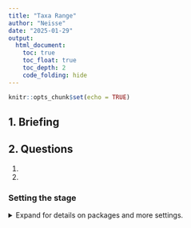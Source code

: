 ```yaml
---
title: "Taxa Range"
author: "Neisse"
date: "2025-01-29"
output: 
  html_document:
    toc: true
    toc_float: true
    toc_depth: 2
    code_folding: hide
---
```


```r
knitr::opts_chunk$set(echo = TRUE)
```

## 1. Briefing



## 2. Questions 
1. 
2. 



### Setting the stage 

<details>
  <summary>Expand for details on packages and more settings.</summary>

The following packages are required: `tidyverse`, `vegan`, `glmm.hp`, `partR2`, `skimr`, `MASS`, `DHARMa` , `ggeffects`, `glmmTMB`, `lme4`, `glmm.hp`

```r
#### Setting the stage ####
# Remove all objects in the global environment
# rm(list = ls()) 

# Set seed for reproducibility
set.seed(100) 

# Set directory pathways
dir_data <- 'path/to/BEO_DDR/data/'

# Define CRAN packages
.cran_packages <- c(
  'GeoRange','tidyverse','viridis', 'skimr', 'patchwork', 'grid',
  'png', 'cowplot')

# Define Bioconductor packages
.bioc_packages <- c('phyloseq') 

# Install missing CRAN packages
.inst <- .cran_packages %in% installed.packages() 
if(any(!.inst)) {
  install.packages(.cran_packages[!.inst]) 
}

# Check if Bioconductor packages are installed
.inst <- .bioc_packages %in% installed.packages() 
if(any(!.inst)) {
  # Source Bioconductor installation script
  source("http://bioconductor.org/biocLite.R") 
  # Install missing Bioconductor packages without asking for confirmation
  biocLite(.bioc_packages[!.inst], ask = F) 
}

# Load required packages
sapply(c(.cran_packages, .bioc_packages), require, character.only = TRUE) 
 
```

```r
dir_data <- 'C:/code/BEO_DDR/data/'
```


## 3 Data  


```r
# Rarefied phyloseq object
rarefied <- readRDS(paste0(dir_data, "rarefied.RDS"))
```


####  Convex Hull area calculation
Uses the cylindrical equal area projection in order to check if the minimum convex hull wraps around the prime meridian
```r
library(sf)

CHAdf <- data.frame(asv = taxa_names(rarefied),
                    chull_areas = numeric(ntaxa(rarefied)))

# Convert OTU table to matrix and transpose if needed
otu <- as(rarefied@otu_table, "matrix")
if (taxa_are_rows(rarefied)) {
  otu <- t(otu)
}

# Loop over ASVs (columns of OTU matrix)
for (i in 1:ncol(otu)) {
  sub.nr <- which(otu[, i] > 0)  # samples where ASV i is present
  lon <- rarefied@sam_data$lon[sub.nr]
  lat <- rarefied@sam_data$lat[sub.nr]

  if (length(lon) >= 3) {
    # Create data frame of coordinates
    coords_df <- data.frame(lon = lon, lat = lat)

    # Convert to sf points in WGS84 (lon/lat)
    pts_sf <- st_as_sf(coords_df, coords = c("lon", "lat"), crs = 4326)

    # Transform to UTM Zone 32N (adjust if your data is in a different UTM zone)
    pts_utm <- st_transform(pts_sf, crs = 32632)

    # Compute convex hull and its area in m²
    hull <- st_convex_hull(st_union(pts_utm))
    area_m2 <- st_area(hull)

    # Convert to km² and store in the data frame
    CHAdf$chull_areas[i] <- as.numeric(area_m2) / 1e6
  } else {
    CHAdf$chull_areas[i] <- 0
  }
}

```



#### GCD 
Calculates the maximum pairwise great circle distance from a set of decimal degree coordinates

```r
library(geosphere)

GCD <- function(lon, lat) {
  coords <- cbind(lon, lat)
  if (nrow(coords) >= 2) {
    max(distm(coords, fun = distHaversine)) / 1000  # km
  } else {
    return(0)
  }
}

for (i in length(rarefied@sam_data$lon)) {
  GCD(rarefied@sam_data$lon[i], rarefied@sam_data$lat)
}
GCDdf <- GCD(rarefied@sam_data$lon, rarefied@sam_data$lat)


```


### Prevalence
Proportion of sites in which the species was recorded as present

```r
Prevdf <- data.frame(asv = colnames(rarefied@otu_table))
for (i in 1:ncol(rarefied@otu_table)) {
  Prevdf$prev[i] <- sum(rarefied@otu_table[,i] != 0)/nrow(rarefied@otu_table[,i])
}
```


### Abundance
Number of individuals divided by the rarefaction depth of about 24000 and divided by the number of samples.
```r
Abundf <- data.frame(asv = colnames(rarefied@otu_table))
Abundf$abun <- colSums(rarefied@otu_table)/23942/nrow(rarefied@otu_table)

### Taxa
Taxadf <- data.frame(rarefied@tax_table)
Taxadf$asv <- rownames(Taxadf)

### Big Merge 
# List of data frames to merge
dfs <- list(Abundf, Prevdf, CHAdf, GCDdf, Taxadf)
# Merge
df <- Reduce(function(x, y) merge(x, y, by = "asv", all.x = TRUE), dfs) 

### Dominate Phyla
# Calculate the dominant phyla and update the df
dominant_phyla <- df %>%
  group_by(Phylum) %>%
  summarise(Sum = sum(abun)) %>%
  arrange(desc(Sum)) %>%
  slice(1:8) %>%
  pull(Phylum)

# Update df with d9phyl column and convert it to a factor with ordered levels
df <- df %>%
  mutate(d8phyl = ifelse(Phylum %in% dominant_phyla, Phylum, NA),
         d8phyl = factor(d8phyl, levels = dominant_phyla))

#write.csv(df, file = paste0(dir_data, 'TaxaRange.df'))

```

<details>
  <summary>Expand for data summary.</summary>

```r
skim(df)
```


## Plots

### Abundance by Prevalence
```r
ggplot() +
  geom_point(data = df, aes(x = prev, y= abun)) +
  labs(x = "Rel. Abundace", y = "Prevalence") +
  theme_classic()
```


### Convex Hull Area by Prevalence
```r
ggplot() +
  geom_point(data = df, aes(x = prev, y= chull_areas)) +
  labs(x = "Convex Hull Area (m2)", y = "Prevalence") +
  theme_classic()
```


### Convex Hull Area by Abundance 
```r
ggplot() +
  geom_point(data = df, aes(x = abun, y= chull_areas)) +
  labs(x = "Rel. Abundace", y = "Convex Hull Area") +
  theme_classic()

ggp_ch_abund <- ggplot() +
  geom_point(data = df, aes(x = abun * 100, y = chull_areas, 
                            colour = factor(d8phyl, levels = dominant_phyla))) +
  scale_color_manual(values = viridis_pal()(8)) +
  labs(x = "Rel. Abundance (%)", 
       y = "Convex Hull Area (km²)", 
       colour = "Phylum") +
  theme_classic() +
  theme(axis.title.x = element_text(size = 16),
        axis.title.y = element_text(size = 16),
        axis.text.x = element_text(size = 10, angle = 60, vjust = .6, color = 'black'),
        axis.text.y = element_text(size = 10, angle = 60, hjust = 1, vjust = -.3, color = 'black'),
        axis.ticks.x = element_line(linewidth = 2, lineend = "butt"),
        axis.ticks.y = element_line(linewidth = 2, lineend = "butt"),
        axis.ticks.length  = unit(0.1, "cm"),
        axis.line = element_line(linewidth = 1.1),
        legend.title = element_text(size = 16),
        legend.text = element_text(size = 10),  # Customize legend text size
        legend.key.size = unit(0.6, "cm")) + # Customize legend key size
  facet_wrap(~d8phyl)

ggp_ch_abund
# ggsave(plot = ggp_ch_abund, paste0("C:/code/BEO_DDR/output/tr_ch_abund.png"), width = 9, height = 6, dpi = 300)
```


```r
cor(df$abun, df$chull_areas, method = "spearman")
cor.test(df$abun, df$chull_areas, method = "spearman")

df %>%
  group_by(d8phyl) %>%
  summarize(cor = cor(abun, chull_areas, method = "spearman"),
            p = cor.test(abun, chull_areas, method = "spearman")$p.value)

```


```r

# Prepare df: replace NA with "Rest" and factorize
df$d8phyl <- as.character(df$d8phyl)
df$d8phyl[is.na(df$d8phyl)] <- "Rest"
df$d8phyl <- factor(df$d8phyl)

# Axis limits
x_max <- max(df$abun * 100, na.rm = TRUE)
y_max <- max(df$chull_areas, na.rm = TRUE)

# Counts per group
counts_df <- df %>%
  group_by(d8phyl) %>%
  summarise(n = sum(!is.na(abun) & !is.na(chull_areas)), .groups = "drop")

# Order groups by descending count, but put 'Rest' last
ordered_groups <- counts_df %>%
  mutate(order_rank = ifelse(d8phyl == "Rest", Inf, -n)) %>%
  arrange(order_rank) %>%
  pull(d8phyl) %>% as.vector()

# Define colors: viridis for non-Rest, grey for Rest
non_rest <- setdiff(levels(df$d8phyl), "Rest")
colors <- viridis(length(non_rest))
names(colors) <- ordered_groups[1:8] %>% as.vector()
colors <- c(colors, Rest = "grey")


# Prepare data subsets and counts
df_A <- df %>% filter(d8phyl == ordered_groups[1])
n_A <- sum(!is.na(df_A$abun) & !is.na(df_A$chull_areas))

df_B <- df %>% filter(d8phyl == ordered_groups[2])
n_B <- sum(!is.na(df_B$abun) & !is.na(df_B$chull_areas))

df_C <- df %>% filter(d8phyl == ordered_groups[3])
n_C <- sum(!is.na(df_C$abun) & !is.na(df_C$chull_areas))

df_D <- df %>% filter(d8phyl == ordered_groups[4])
n_D <- sum(!is.na(df_D$abun) & !is.na(df_D$chull_areas))

df_E <- df %>% filter(d8phyl == ordered_groups[5])
n_E <- sum(!is.na(df_E$abun) & !is.na(df_E$chull_areas))

df_F <- df %>% filter(d8phyl == ordered_groups[6])
n_F <- sum(!is.na(df_F$abun) & !is.na(df_F$chull_areas))

df_G <- df %>% filter(d8phyl == ordered_groups[7])
n_G <- sum(!is.na(df_G$abun) & !is.na(df_G$chull_areas))

df_H <- df %>% filter(d8phyl == ordered_groups[8])
n_H <- sum(!is.na(df_H$abun) & !is.na(df_H$chull_areas))

df_Rest <- df %>% filter(d8phyl == "Rest")
n_Rest <- sum(!is.na(df_Rest$abun) & !is.na(df_Rest$chull_areas))

# Replace with actual phylum names you have, or more blocks as needed.

# -------- Plot A --------
mod_A     <- lm(chull_areas ~ I(abun * 100), data = df_A)
xseq      <- seq(0, x_max, length.out = 100)
preds_A   <- predict(mod_A, newdata = data.frame(abun = xseq / 100), interval = "confidence")
pred_df_A <- data.frame(x = xseq, fit = preds_A[, "fit"], lwr = pmin(preds_A[, "lwr"], y_max), upr = pmin(preds_A[, "upr"], y_max))

plot_A <- ggplot() +
  geom_point(data = df_A, aes(x = abun * 100, y = chull_areas), color = colors[1]) +
#  geom_ribbon(data = pred_df_A, aes(x = x, ymin = lwr, ymax = upr), fill = "grey", alpha = 0.3) +
#  geom_line(data = pred_df_A, aes(x = x, y = fit), color = "grey30") +
  scale_x_continuous(limits = c(0, x_max)) +
  scale_y_continuous(limits = c(0, y_max)) +
  labs(title = ordered_groups[1], subtitle = paste0("(n = ", n_A, ")")) +
  theme_classic() +
  theme(
    axis.title = element_blank(),
    plot.title = element_text(hjust = 0.5),
    plot.subtitle = element_text(hjust = 0.5, size = 10))

# -------- Plot B --------
mod_B     <- lm(chull_areas ~ I(abun * 100), data = df_B)
xseq      <- seq(0, x_max, length.out = 100)
preds_B   <- predict(mod_B, newdata = data.frame(abun = xseq / 100), interval = "confidence")
pred_df_B <- data.frame(x = xseq, fit = preds_B[, "fit"], lwr = pmin(preds_B[, "lwr"], y_max), upr = pmin(preds_B[, "upr"], y_max))

plot_B <- ggplot() +
  geom_point(data = df_B, aes(x = abun * 100, y = chull_areas), color = colors[2]) +
#  geom_ribbon(data = pred_df_B, aes(x = x, ymin = lwr, ymax = upr), fill = "grey", alpha = 0.3) +
#  geom_line(data = pred_df_B, aes(x = x, y = fit), color = "grey30") +
  scale_x_continuous(limits = c(0, x_max)) +
  scale_y_continuous(limits = c(0, y_max)) +
  labs(title = ordered_groups[2], subtitle = paste0("(n = ", n_B, ")")) +
  theme_classic() +
  theme(
    axis.title = element_blank(),
    plot.title = element_text(hjust = 0.5),
    plot.subtitle = element_text(hjust = 0.5, size = 10))

# -------- Plot C --------
mod_C     <- lm(chull_areas ~ I(abun * 100), data = df_C)
xseq      <- seq(0, x_max, length.out = 100)
preds_C   <- predict(mod_C, newdata = data.frame(abun = xseq / 100), interval = "confidence")
pred_df_C <- data.frame(x = xseq, fit = preds_C[, "fit"], lwr = pmin(preds_C[, "lwr"], y_max), upr = pmin(preds_C[, "upr"], y_max))

plot_C <- ggplot() +
  geom_point(data = df_C, aes(x = abun * 100, y = chull_areas), color = colors[3]) +
#  geom_ribbon(data = pred_df_C, aes(x = x, ymin = lwr, ymax = upr), fill = "grey", alpha = 0.3) +
#  geom_line(data = pred_df_C, aes(x = x, y = fit), color = "grey30") +
  scale_x_continuous(limits = c(0, x_max)) +
  scale_y_continuous(limits = c(0, y_max)) +
  labs(title = ordered_groups[3], subtitle = paste0("(n = ", n_C, ")")) +
  theme_classic() +
  theme(
    axis.title = element_blank(),
    plot.title = element_text(hjust = 0.5),
    plot.subtitle = element_text(hjust = 0.5, size = 10))

# -------- Plot D --------
mod_D     <- lm(chull_areas ~ I(abun * 100), data = df_D)
xseq      <- seq(0, x_max, length.out = 100)
preds_D   <- predict(mod_D, newdata = data.frame(abun = xseq / 100), interval = "confidence")
pred_df_D <- data.frame(x = xseq, fit = preds_D[, "fit"], lwr = pmin(preds_D[, "lwr"], y_max), upr = pmin(preds_D[, "upr"], y_max))

plot_D <- ggplot() +
  geom_point(data = df_D, aes(x = abun * 100, y = chull_areas), color = colors[4]) +
#  geom_ribbon(data = pred_df_D, aes(x = x, ymin = lwr, ymax = upr), fill = "grey", alpha = 0.3) +
#  geom_line(data = pred_df_D, aes(x = x, y = fit), color = "grey30") +
  scale_x_continuous(limits = c(0, x_max)) +
  scale_y_continuous(limits = c(0, y_max)) +
  labs(title = ordered_groups[4], subtitle = paste0("(n = ", n_D, ")")) +
  theme_classic() +
  theme(
    axis.title = element_blank(),
    plot.title = element_text(hjust = 0.5),
    plot.subtitle = element_text(hjust = 0.5, size = 10))

# -------- Plot E --------
mod_E     <- lm(chull_areas ~ I(abun * 100), data = df_E)
xseq      <- seq(0, x_max, length.out = 100)
preds_E   <- predict(mod_E, newdata = data.frame(abun = xseq / 100), interval = "confidence")
pred_df_E <- data.frame(x = xseq, fit = preds_E[, "fit"], lwr = pmin(preds_E[, "lwr"], y_max), upr = pmin(preds_E[, "upr"], y_max))

plot_E <- ggplot() +
  geom_point(data = df_E, aes(x = abun * 100, y = chull_areas), color = colors[5]) +
#  geom_ribbon(data = pred_df_E, aes(x = x, ymin = lwr, ymax = upr), fill = "grey", alpha = 0.3) +
#  geom_line(data = pred_df_E, aes(x = x, y = fit), color = "grey30") +
  scale_x_continuous(limits = c(0, x_max)) +
  scale_y_continuous(limits = c(0, y_max)) +
  labs(title = ordered_groups[5], subtitle = paste0("(n = ", n_E, ")")) +
  theme_classic() +
  theme(
    axis.title = element_blank(),
    plot.title = element_text(hjust = 0.5),
    plot.subtitle = element_text(hjust = 0.5, size = 10))

# -------- Plot F --------
mod_F     <- lm(chull_areas ~ I(abun * 100), data = df_F)
xseq      <- seq(0, x_max, length.out = 100)
preds_F   <- predict(mod_F, newdata = data.frame(abun = xseq / 100), interval = "confidence")
pred_df_F <- data.frame(x = xseq, fit = preds_F[, "fit"], lwr = pmin(preds_F[, "lwr"], y_max), upr = pmin(preds_F[, "upr"], y_max))

plot_F <- ggplot() +
  geom_point(data = df_F, aes(x = abun * 100, y = chull_areas), color = colors[6]) +
#  geom_ribbon(data = pred_df_F, aes(x = x, ymin = lwr, ymax = upr), fill = "grey", alpha = 0.3) +
#  geom_line(data = pred_df_F, aes(x = x, y = fit), color = "grey30") +
  scale_x_continuous(limits = c(0, x_max)) +
  scale_y_continuous(limits = c(0, y_max)) +
  labs(title = ordered_groups[6], subtitle = paste0("(n = ", n_F, ")")) +
  theme_classic() +
  theme(
    axis.title = element_blank(),
    plot.title = element_text(hjust = 0.5),
    plot.subtitle = element_text(hjust = 0.5, size = 10))

# -------- Plot G --------
mod_G     <- lm(chull_areas ~ I(abun * 100), data = df_G)
xseq      <- seq(0, x_max, length.out = 100)
preds_G   <- predict(mod_G, newdata = data.frame(abun = xseq / 100), interval = "confidence")
pred_df_G <- data.frame(x = xseq, fit = preds_G[, "fit"], lwr = pmin(preds_G[, "lwr"], y_max), upr = pmin(preds_G[, "upr"], y_max))

plot_G <- ggplot() +
  geom_point(data = df_G, aes(x = abun * 100, y = chull_areas), color = colors[7]) +
#  geom_ribbon(data = pred_df_G, aes(x = x, ymin = lwr, ymax = upr), fill = "grey", alpha = 0.3) +
#  geom_line(data = pred_df_G, aes(x = x, y = fit), color = "grey30") +
  scale_x_continuous(limits = c(0, x_max)) +
  scale_y_continuous(limits = c(0, y_max)) +
  labs(title = ordered_groups[7], subtitle = paste0("(n = ", n_G, ")")) +
  theme_classic() +
  theme(
    axis.title = element_blank(),
    plot.title = element_text(hjust = 0.5),
    plot.subtitle = element_text(hjust = 0.5, size = 10))

# -------- Plot H --------
mod_H     <- lm(chull_areas ~ I(abun * 100), data = df_H)
xseq      <- seq(0, x_max, length.out = 100)
preds_H   <- predict(mod_H, newdata = data.frame(abun = xseq / 100), interval = "confidence")
pred_df_H <- data.frame(x = xseq, fit = preds_H[, "fit"], lwr = pmin(preds_H[, "lwr"], y_max), upr = pmin(preds_H[, "upr"], y_max))

plot_H <- ggplot() +
  geom_point(data = df_H, aes(x = abun * 100, y = chull_areas), color = colors[8]) +
#  geom_ribbon(data = pred_df_H, aes(x = x, ymin = lwr, ymax = upr), fill = "grey", alpha = 0.3) +
#  geom_line(data = pred_df_H, aes(x = x, y = fit), color = "grey30") +
  scale_x_continuous(limits = c(0, x_max)) +
  scale_y_continuous(limits = c(0, y_max)) +
  labs(title = ordered_groups[8], subtitle = paste0("(n = ", n_H, ")")) +
  theme_classic() +
  theme(
    axis.title = element_blank(),
    plot.title = element_text(hjust = 0.5),
    plot.subtitle = element_text(hjust = 0.5, size = 10))

# -------- Plot Rest --------
mod_R     <- lm(chull_areas ~ I(abun * 100), data = df_Rest)
xseq      <- seq(0, x_max, length.out = 100)
preds_R   <- predict(mod_R, newdata = data.frame(abun = xseq / 100), interval = "confidence")
pred_df_R <- data.frame(x = xseq, fit = preds_R[, "fit"], lwr = pmin(preds_R[, "lwr"], y_max), upr = pmin(preds_R[, "upr"], y_max))

plot_Rest <- ggplot() +
  geom_point(data = df_Rest, aes(x = abun * 100, y = chull_areas), color = "grey") +
#  geom_ribbon(data = pred_df_R, aes(x = x, ymin = lwr, ymax = upr), fill = "grey", alpha = 0.3) +
#  geom_line(data = pred_df_R, aes(x = x, y = fit), color = "grey30") +
  scale_x_continuous(limits = c(0, x_max)) +
  scale_y_continuous(limits = c(0, y_max)) +
  labs(title = "Rest", subtitle = paste0("(n = ", n_Rest, ")")) +
  theme_classic() +
  theme(
    axis.title = element_blank(),
    plot.title = element_text(hjust = 0.5),
    plot.subtitle = element_text(hjust = 0.5, size = 10))


# Combine plots ------------------
plot_list <- list(
  plot_A, plot_B, plot_C,
  plot_D, plot_E, plot_F,
  plot_G, plot_H, plot_Rest)

combined_patch <- wrap_plots(plot_list, ncol = 3)

# Convert patchwork to grob
patch_grob <- patchworkGrob(combined_patch)

# Embed patchwork grob in new ggplot with global axis titles
final_plot <- ggplot() +
  annotation_custom(patch_grob) +
  labs(x = "Relative Abundance (%)", y = "Convex Hull Area (km²)") +
  theme_classic(base_size = 12) +
  theme(
    plot.margin = margin(20, 20, 20, 20),
    axis.title.x = element_text(size = 16, vjust = -2),
    axis.title.y = element_text(size = 16, angle = 90, vjust = 3)
  )

print(final_plot)

# ggsave(plot = final_plot, paste0("C:/code/BEO_DDR/output/spatial_range.png"), width = 9, height = 10, dpi = 300)

```

```r
df %>%
  mutate(abun = abun * 100) %>% 
  skim()

df %>%
  mutate(abun = abun * 100) %>% 
  summarise(p99 = quantile(abun, 0.99))

df %>%
  mutate(abun = abun * 100) %>%
  group_by(d8phyl) %>% 
  filter(abun >= 0.1) %>%
  count()

df %>%
  mutate(abun = abun * 100) %>%
  group_by(d8phyl) %>% 
  filter(abun >= 0.25) %>%
  count()

df %>%
  mutate(abun = abun * 100) %>%
  group_by(d8phyl) %>% 
  filter(abun >= 0.4) %>%
  count()
  
df %>%
  mutate(abun = abun * 100) %>%
  group_by(d8phyl) %>% 
  filter(abun >= 0.1,
         chull_areas <= 500) %>% 
  count() %>% 
  arrange(desc(n))

df %>%
  mutate(abun = abun * 100) %>%
  group_by(d8phyl) %>% 
  filter(abun >= 0.1,
         chull_areas > 5000,
         chull_areas < 6500) %>% 
  count() %>% 
  arrange(desc(n))

df %>%
  mutate(abun = abun * 100) %>%
  group_by(d8phyl) %>% 
  filter(abun >= 0.1,
         chull_areas > 7000) %>% 
  count() %>% 
  arrange(desc(n))
  
```



```r

df %>%
  mutate(abun = abun * 100) %>% 
  filter(abun >= 0.48) %>% 
  dplyr::select(abun, chull_areas, Kingdom, Phylum, Class, Order, Family, Genus)

df %>%
  mutate(abun = abun * 100) %>% 
  filter(abun >= 0.48) %>% 
  dplyr::select(abun, chull_areas, Kingdom, Phylum, Class, Order, Family, Genus) %>% 
  summarise(mean(abun))

```




### GCD by Abundance
```r
ggplot() +
  geom_jitter(data = df, aes(x = abun, 
                             y= log(gcd + 0.001))) + # + a small value to avoid -inv
  labs(x = "Rel. Abundace", y = "GCD log transformed", colour = 'Phylum') +
  theme_classic()

ggplot() +
  geom_jitter(data = df, aes(x = abun, y= log(gcd+0.001), 
                             colour = factor(d8phyl, levels = dominant_phyla))) +
  scale_color_manual(values = viridis_pal()(8)) +
  labs(x = "Rel. Abundace", y = "GCD log transformed", colour = 'Phylum') +
  theme_classic() +
  theme(axis.title.x = element_text(size = 16),
        axis.title.y = element_text(size = 16),
        axis.text.x = element_text(size = 10, angle = 60, vjust = .6, color = 'black'),
        axis.text.y = element_text(size = 10, angle = 60, hjust = 1, vjust = -.3, color = 'black'),
        axis.ticks.x = element_line(linewidth = 2, lineend = "butt"),
        axis.ticks.y = element_line(linewidth = 2, lineend = "butt"),
        axis.ticks.length  = unit(0.1, "cm"),
        axis.line = element_line(linewidth = 1.1),
        legend.title = element_text(size = 16),
        legend.text = element_text(size = 10),  # Customize legend text size
        legend.key.size = unit(0.6, "cm")) + # Customize legend key size
  facet_wrap(~d8phyl)
```


## Analysis

```r
hist(df$abun)
hist(log(df$abun))
qqnorm(log(df$abun), main='Normal')
qqline(log(df$abun))

#shapiro.test(log(df$abun))
ks.test(log(df$abun), 'pnorm')

kruskal.test(df$abun ~ df$Phylum)
#pairwise.wilcox.test(df$abun, df$Phylum, p.adjust.method = "bonferroni") 
```

